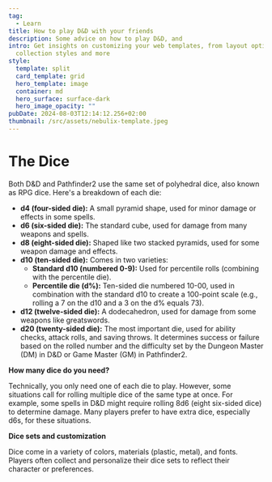 ```yaml
---
tag:
  - Learn
title: How to play D&D with your friends
description: Some advice on how to play D&D, and 
intro: Get insights on customizing your web templates, from layout options to
  collection styles and more
style:
  template: split
  card_template: grid
  hero_template: image
  container: md
  hero_surface: surface-dark
  hero_image_opacity: ""
pubDate: 2024-08-03T12:14:12.256+02:00
thumbnail: /src/assets/nebulix-template.jpeg
---
```


# The Dice

Both D&D and Pathfinder2 use the same set of polyhedral dice, also known as RPG dice. Here's a breakdown of each die:

* **d4 (four-sided die):** A small pyramid shape, used for minor damage or effects in some spells.
* **d6 (six-sided die):** The standard cube, used for damage from many weapons and spells. 
* **d8 (eight-sided die):**  Shaped like two stacked pyramids, used for some weapon damage and effects.
* **d10 (ten-sided die):** Comes in two varieties:
    * **Standard d10 (numbered 0-9):** Used for percentile rolls (combining with the percentile die). 
    * **Percentile die (d%):** Ten-sided die numbered 10-00, used in combination with the standard d10 to create a 100-point scale (e.g., rolling a 7 on the d10 and a 3 on the d% equals 73).
* **d12 (twelve-sided die):**  A dodecahedron, used for damage from some weapons like greatswords.
* **d20 (twenty-sided die):**  The most important die, used for ability checks, attack rolls, and saving throws. It determines success or failure based on the rolled number and the difficulty set by the Dungeon Master (DM) in D&D or Game Master (GM) in Pathfinder2.

**How many dice do you need?**

Technically, you only need one of each die to play. However, some situations call for rolling multiple dice of the same type at once.  For example, some spells in D&D might require rolling 8d6 (eight six-sided dice) to determine damage.  Many players prefer to have extra dice, especially d6s, for these situations.

**Dice sets and customization**

Dice come in a variety of colors, materials (plastic, metal), and fonts. Players often collect and personalize their dice sets to reflect their character or preferences. 